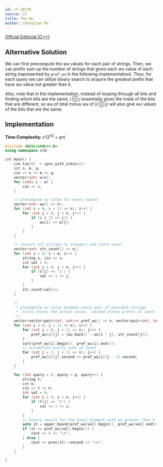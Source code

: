 ```yaml
---
id: cf-1017D
source: CF
title: The Wu
author: Chongtian Ma
---
```


[Official Editorial (C++)](https://codeforces.com/blog/entry/61081)

## Alternative Solution

We can first precompute the wu values for each pair of strings. Then, we can prefix sum up the number of strings that gives each wu value of each string (represented by `pref_wu` in the following implementation). Thus, for each query we can utilize binary search to acquire the greatest prefix that have wu value not greater than $k$.

Also, note that in the implementation,
instead of looping through all bits and finding which bits are the same, $i \oplus j$ essentially gives the mask of the bits that are different, so wu of total
minus wu of $(i \oplus j)$ will also give wu values of the bits that are the same.

## Implementation

**Time Complexity:** $\mathcal{O}({2^n}^2 + qn)$

<LanguageSection>

<CPPSection>

```cpp
#include <bits/stdc++.h>
using namespace std;

int main() {
	cin.tie(0) -> sync_with_stdio(0);
	int n, m, q;
	cin >> n >> m >> q;
	vector<int> w(n);
	for (int& i : w) {
		cin >> i;
	}

	// precompute wu value for every subset
	vector<int> wu(1 << n);
	for (int i = 0; i < (1 << n); i++) {
		for (int j = 0; j < n; j++) {
			if (i & (1 << j)) {
				wu[i] += w[j];
			}
		}
	}

	// convert all strings to integers and store count
	vector<int> str_count(1 << n);
	for (int i = 0; i < m; i++) {
		string s; cin >> s;
		int val = 0;
		for (int j = 0; j < n; j++) {
			if (s[j] == '1') {
				val += 1 << j;
			}
		}
		str_count[val]++;
	}

	/*
	 * precompute wu value between every pair of possible strings
	 * .first stores the actual value, .second stores prefix of count
	 */
	vector<vector<pair<int, int>>> pref_wu(1 << n, vector<pair<int, int>>(1 << n));
	for (int i = 0; i < (1 << n); i++) {
		for (int j = 0; j < (1 << n); j++) {
			pref_wu[i][j] = {wu.back() - wu[i ^ j], str_count[j]};
		}
		sort(pref_wu[i].begin(), pref_wu[i].end());
		// accumulate prefix sums of count
		for (int j = 1; j < (1 << n); j++) {
			pref_wu[i][j].second += pref_wu[i][j - 1].second;
		}
	}

	for (int query = 0; query < q; query++) {
		string t;
		int k;
		cin >> t >> k;
		int val = 0;
		for (int i = 0; i < n; i++) {
			if (t[i] == '1') {
				val += 1 << i;
			}
		}
		// binary search for the least element with wu greater than k
		auto it = upper_bound(pref_wu[val].begin(), pref_wu[val].end(), make_pair(k, INT32_MAX));
		if (it == pref_wu[val].begin()) {
			cout << 0 << "\n";
		} else {
			cout << prev(it)->second << "\n";
		}
	}

}
```
</CPPSection>
</LanguageSection>
